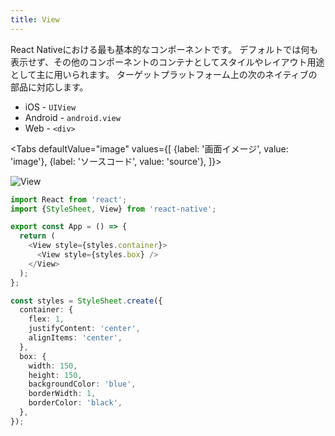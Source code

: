 ```yaml
---
title: View
---
```



React Nativeにおける最も基本的なコンポーネントです。
デフォルトでは何も表示せず、その他のコンポーネントのコンテナとしてスタイルやレイアウト用途として主に用いられます。
ターゲットプラットフォーム上の次のネイティブの部品に対応します。

- iOS - `UIView`
- Android - `android.view`
- Web - `<div>`

<!-- textlint-disable ja-technical-writing/sentence-length,ja-technical-writing/max-comma -->

<Tabs
  defaultValue="image"
  values={[
    {label: '画面イメージ', value: 'image'},
    {label: 'ソースコード', value: 'source'},
  ]}>

<!-- textlint-enable ja-technical-writing/sentence-length,ja-technical-writing/max-comma -->

<TabItem value="image">

![View](view.png)

</TabItem>

<TabItem value="source">

```typescript jsx title="/src/App.tsx"
import React from 'react';
import {StyleSheet, View} from 'react-native';

export const App = () => {
  return (
    <View style={styles.container}>
      <View style={styles.box} />
    </View>
  );
};

const styles = StyleSheet.create({
  container: {
    flex: 1,
    justifyContent: 'center',
    alignItems: 'center',
  },
  box: {
    width: 150,
    height: 150,
    backgroundColor: 'blue',
    borderWidth: 1,
    borderColor: 'black',
  },
});
```

</TabItem>
</Tabs>
